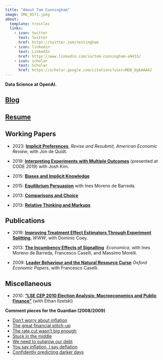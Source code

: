 ```yaml
---
title: "About Tom Cunningham"
image: IMG_0571.jpeg
about:
  template: trestles
  links:
    - icon: twitter
      text: Twitter
      href: https://twitter.com/testingham
    - icon: linkedin
      text: LinkedIn
      href: https://www.linkedin.com/in/tom-cunningham-a9433/
    - icon: scholar
      text: Scholar
      href: https://scholar.google.com/citations?user=MDB_DgkAAAAJ
---
```


**Data Science at OpenAI.**

<!-- **Resident fellow at the [Integrity Institute](https://integrityinstitute.org).** -->

##       [Blog](./index.html)

##       [Resume](./2023-03-13-resume-tom-cunningham.pdf)

##       Working Papers

- 2023: **[Implicit Preferences](https://jondequidt.com/pdfs/paper_implicit.pdf)**, *Revise and Resubmit, American Economic Review*, with Jon de Quidt.

- 2019: **[Interpreting Experiments with Multiple Outcomes](https://github.com/josh-kim/FB_Experiments/blob/master/Paper/multivariate-shrinkage.pdf)** (presented at CODE 2019) with Josh Kim.

- 2015: **[Biases and Implicit Knowledge](https://scholar.google.com/citations?view_op=view_citation&hl=en&user=MDB_DgkAAAAJ&citation_for_view=MDB_DgkAAAAJ:WF5omc3nYNoC)**

- 2015: **[Equilibrium Persuasion](https://www.dropbox.com/s/75vv79wbwn4mcb7/CM-15-03-10.pdf?dl=0)** with Ines Moreno de Barreda.

- 2013: **[Comparisons and Choice](https://scholar.google.com/citations?view_op=view_citation&hl=en&user=MDB_DgkAAAAJ&citation_for_view=MDB_DgkAAAAJ:d1gkVwhDpl0C)**

- 2013: **[Relative Thinking and Markups](https://www.dropbox.com/s/gbrvbqg727v9h91/paper_markups.pdf?dl=0)**


##       Publications

- 2019: **[Improving Treatment Effect Estimators Through Experiment Splitting](https://research.fb.com/wp-content/uploads/2019/02/Improving-Treatment-Effect-Estimators-Through-Experiment-Splitting.pdf)**, *WWW*, with Dominic Coey.

- 2013: **[The Incumbency Effects of Signalling](https://onlinelibrary.wiley.com/doi/abs/10.1111/ecca.12060)**  *Economica*, with Ines Moreno de Barreda, Francesco Caselli, and Massimo Morelli.

- 2009: **[Leader Behaviour and the Natural Resource Curse](https://academic.oup.com/oep/article-abstract/61/4/628/2362031)** *Oxford Economic Papers*, with Francesco Caselli.


##       Miscellaneous

- 2010: **["LSE CEP 2010 Election Analysis: Macroeconomics and Public Finance"](http://cep.lse.ac.uk/pubs/download/ea013.pdf)** (with Ethan Ilzetski) 



**Comment pieces for the Guardian (2008/2009)**

- [Don't worry about inflation](http://www.guardian.co.uk/commentisfree/2008/oct/12/inflation-economy)
- [The great financial stitch-up](http://www.guardian.co.uk/commentisfree/2008/oct/26/creditcrunch-economics)
- [The rate cut wasn't big enough](http://www.guardian.co.uk/commentisfree/2009/jan/09/interest-rates-inflation-targets)
- [Stuck in the middle](http://www.guardian.co.uk/commentisfree/2009/jan/27/asset-prices-slump)
- [We need to outgrow our debt](http://www.guardian.co.uk/commentisfree/2009/feb/18/inflation-recession)
- [You say inflation, I say deflation](http://www.guardian.co.uk/commentisfree/2009/feb/26/inflation-consumer-price-index)
- [Confidently predicting darker days](https://www.theguardian.com/commentisfree/2009/apr/08/economy-recession)

<!-- Search Monster
Phillips Curves for US, GB, & FR, 1980-2007
Growth since 1600
Old Things
LSE Friday night macro group
Confidence intervals test
Quizzes: Milan v Paris, Dutch v French still life
Decisions, Games & Logic 2007
(June 07) A theory of fallacies (presentation for DGL 2007).
(1998) Stove's Gem & the Fallacy of Equivocation -->